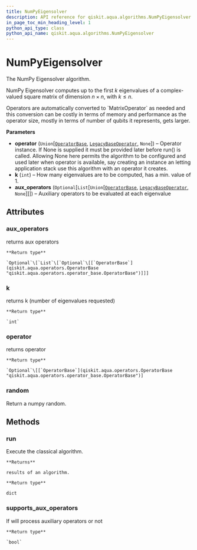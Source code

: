 ```yaml
---
title: NumPyEigensolver
description: API reference for qiskit.aqua.algorithms.NumPyEigensolver
in_page_toc_min_heading_level: 1
python_api_type: class
python_api_name: qiskit.aqua.algorithms.NumPyEigensolver
---
```


# NumPyEigensolver

<Class id="qiskit.aqua.algorithms.NumPyEigensolver" isDedicatedPage={true} github="https://github.com/qiskit-community/qiskit-aqua/tree/stable/0.7/qiskit/aqua/algorithms/eigen_solvers/numpy_eigen_solver.py" signature="NumPyEigensolver(operator=None, k=1, aux_operators=None)" modifiers="class">
  The NumPy Eigensolver algorithm.

  NumPy Eigensolver computes up to the first $k$ eigenvalues of a complex-valued square matrix of dimension $n \times n$, with $k \leq n$.

  <Admonition title="Note" type="note">
    Operators are automatically converted to `MatrixOperator` as needed and this conversion can be costly in terms of memory and performance as the operator size, mostly in terms of number of qubits it represents, gets larger.
  </Admonition>

  **Parameters**

  *   **operator** (`Union`\[[`OperatorBase`](qiskit.aqua.operators.OperatorBase "qiskit.aqua.operators.operator_base.OperatorBase"), [`LegacyBaseOperator`](qiskit.aqua.operators.legacy.LegacyBaseOperator "qiskit.aqua.operators.legacy.base_operator.LegacyBaseOperator"), `None`]) – Operator instance. If None is supplied it must be provided later before run() is called. Allowing None here permits the algorithm to be configured and used later when operator is available, say creating an instance an letting application stack use this algorithm with an operator it creates.
  *   **k** (`int`) – How many eigenvalues are to be computed, has a min. value of 1.
  *   **aux\_operators** (`Optional`\[`List`\[`Union`\[[`OperatorBase`](qiskit.aqua.operators.OperatorBase "qiskit.aqua.operators.operator_base.OperatorBase"), [`LegacyBaseOperator`](qiskit.aqua.operators.legacy.LegacyBaseOperator "qiskit.aqua.operators.legacy.base_operator.LegacyBaseOperator"), `None`]]]) – Auxiliary operators to be evaluated at each eigenvalue

  ## Attributes

  <span id="numpyeigensolver-aux-operators" />

  ### aux\_operators

  <Attribute id="qiskit.aqua.algorithms.NumPyEigensolver.aux_operators" attributeTypeHint="Optional[List[Optional[qiskit.aqua.operators.operator_base.OperatorBase]]]">
    returns aux operators

    **Return type**

    `Optional`\[`List`\[`Optional`\[[`OperatorBase`](qiskit.aqua.operators.OperatorBase "qiskit.aqua.operators.operator_base.OperatorBase")]]]
  </Attribute>

  <span id="numpyeigensolver-k" />

  ### k

  <Attribute id="qiskit.aqua.algorithms.NumPyEigensolver.k" attributeTypeHint="int">
    returns k (number of eigenvalues requested)

    **Return type**

    `int`
  </Attribute>

  <span id="numpyeigensolver-operator" />

  ### operator

  <Attribute id="qiskit.aqua.algorithms.NumPyEigensolver.operator" attributeTypeHint="Optional[qiskit.aqua.operators.operator_base.OperatorBase]">
    returns operator

    **Return type**

    `Optional`\[[`OperatorBase`](qiskit.aqua.operators.OperatorBase "qiskit.aqua.operators.operator_base.OperatorBase")]
  </Attribute>

  <span id="numpyeigensolver-random" />

  ### random

  <Attribute id="qiskit.aqua.algorithms.NumPyEigensolver.random">
    Return a numpy random.
  </Attribute>

  ## Methods

  <span id="numpyeigensolver-run" />

  ### run

  <Function id="qiskit.aqua.algorithms.NumPyEigensolver.run" signature="NumPyEigensolver.run()">
    Execute the classical algorithm.

    **Returns**

    results of an algorithm.

    **Return type**

    dict
  </Function>

  <span id="numpyeigensolver-supports-aux-operators" />

  ### supports\_aux\_operators

  <Function id="qiskit.aqua.algorithms.NumPyEigensolver.supports_aux_operators" signature="NumPyEigensolver.supports_aux_operators()">
    If will process auxiliary operators or not

    **Return type**

    `bool`
  </Function>
</Class>

